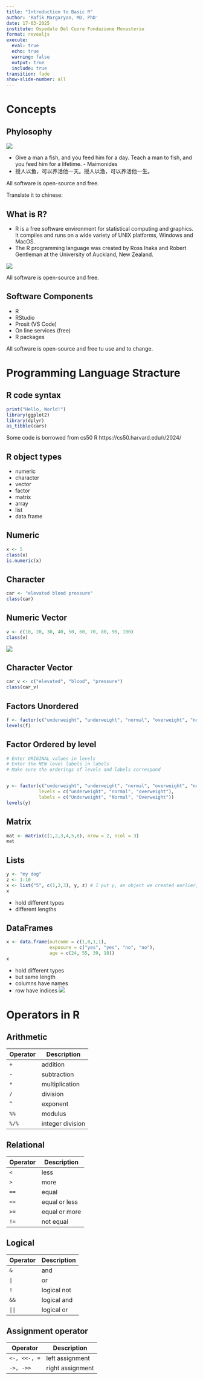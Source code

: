 ```yaml
---
title: "Introduction to Basic R"
author: 'Rafik Margaryan, MD, PhD'
date: 17-03-2025
institute: Ospedale Del Cuore Fondazione Monasterio
format: revealjs
execute:
  eval: true
  echo: true
  warning: false
  output: true
  include: true
transition: fade
show-slide-number: all
---
```


# Concepts

## Phylosophy

![](/images/Rlogo.png){fig-align="center"}

-   Give a man a fish, and you feed him for a day. Teach a man to fish, and you feed him for a lifetime. - Maimonides
-   授人以鱼，可以养活他一天。授人以渔，可以养活他一生。

::: aside
All software is open-source and free.
:::

::: notes
Translate it to chinese:
:::

## What is R?

-   R is a free software environment for statistical computing and graphics. It compiles and runs on a wide variety of UNIX platforms, Windows and MacOS.
-   The R programming language was created by Ross Ihaka and Robert Gentleman at the University of Auckland, New Zealand.

![](images/rgrh.jpeg){fig-align="right"}

::: aside
All software is open-source and free.
:::

## Software Components

-   R
-   RStudio
-   Prosit (VS Code)
-   On line services (free)
-   R packages

::: aside
All software is open-source and free tu use and to change.
:::

# Programming Language Stracture

## R code syntax

``` r
print("Hello, World!")
library(ggplot2)
library(dplyr)
as_tibble(cars)
```

::: aside
Some code is borrowed from cs50 R https://cs50.harvard.edu/r/2024/
:::

## R object types

-   numeric
-   character
-   vector
-   factor
-   matrix
-   array
-   list
-   data frame

## Numeric

``` r
x <- 5
class(x)
is.numeric(x)
```

## Character

``` r
car <- "elevated blood pressure"
class(car)
```

## Numeric Vector

``` r
v <- c(10, 20, 30, 40, 50, 60, 70, 80, 90, 100)
class(v)
```

![](images/Vectors-in-R.jpg){fig-align="right"}

## Character Vector

``` r
car_v <- c("elevated", "blood", "pressure")
class(car_v)
```

## Factors Unordered

``` r
f <- factor(c("underweight", "underweight", "normal", "overweight", "normal"))
levels(f)
```

## Factor Ordered by level

``` r
# Enter ORIGINAL values in levels
# Enter the NEW level labels in labels
# Make sure the orderings of levels and labels correspond


y <- factor(c("underweight", "underweight", "normal", "overweight", "normal"),
            levels = c("underweight", "normal", "overweight"),
            labels = c("Underweight", "Normal", "Overweight"))
levels(y)
```

## Matrix

``` r
mat <- matrix(c(1,2,3,4,5,6), nrow = 2, ncol = 3)
mat 
```

## Lists

```r
y <- "my dog"
z <- 1:10
x <- list("5", c(1,2,3), y, z) # I put y, an object we created earlier, in this list
x
```

-   hold different types
-   different lengths

## DataFrames

```r
x <- data.frame(outcome = c(1,0,1,1),
                exposure = c("yes", "yes", "no", "no"),
                age = c(24, 55, 39, 18))
x
```

-   hold different types
-   but same length
-   columns have names
-   row have indices ![](images/dataframe.png)

# Operators in R

## Arithmetic

| Operator | Description      |
|----------|------------------|
| `+`      | addition         |
| `-`      | subtraction      |
| `*`      | multiplication   |
| `/`      | division         |
| `^`      | exponent         |
| `%%`     | modulus          |
| `%/%`    | integer division |


## Relational

| Operator | Description      |
|----------|------------------|
| `<`      | less             |
| `>`      | more             |
| `==`     | equal            |
| `<=`     | equal or less    |
| `>=`     | equal or more    |
| `!=`     | not equal        |


## Logical

| Operator | Description      |
|----------|------------------|
| `&`      | and              |
| `|`      | or               |
| `!`      | logical not      |
| `&&`     | logical and      |
| `||`     | logical or       |

## Assignment operator

| Operator | Description      |
|----------|---------------------|
| `<-, <<-, =`| left assignment  |
| `->, ->>`   | right assignment |


